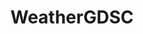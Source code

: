 ---
title: WeatherGDSC
description: My first WebApp developed as recruitment task for GDSC-SNIoE
start_date: December 27 2023
end_date: December 28 2023
is_important: false
is_visible: true
is_pinned: false
tags:
- react
- tailwindcss
- OpenWeatherMap API
respository_url: https://github.com/lalitm1004/WeatherGDSC
---
